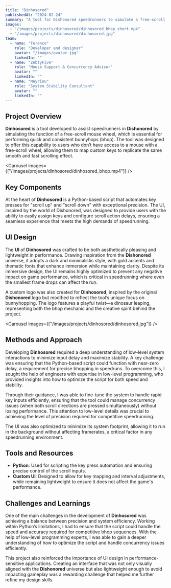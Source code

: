 ```yaml
---
title: "Dinhosored"
publishedAt: "2024-02-24"
summary: "A tool for Dishonored speedrunners to simulate a free-scroll mouse wheel for precise bunnyhopping with a thematic UI."
images:
  - "/images/projects/dinhosored/dinhosored_bhop_short.mp4"
  - "/images/projects/dinhosored/dinhosored.jpg"
team:
  - name: "Terence"
    role: "Developer and designer"
    avatar: "/images/avatar.jpg"
    linkedIn: ""
  - name: "ZebtyFive"
    role: "Mouse Support & Concurrency Advisor"
    avatar: ""
    linkedIn: ""
  - name: "Meyriou"
    role: "System Stability Consultant"
    avatar: ""
    linkedIn: ""
---
```


## Project Overview

**Dinhosored** is a tool developed to assist speedrunners in **Dishonored** by simulating the function of a free-scroll mouse wheel, which is essential for performing quick and consistent bunnyhops (bhop). The tool was designed to offer this capability to users who don’t have access to a mouse with a free-scroll wheel, allowing them to map custom keys to replicate the same smooth and fast scrolling effect.

<Carousel images={["/images/projects/dinhosored/dinhosored_bhop.mp4"]} />

## Key Components

At the heart of **Dinhosored** is a Python-based script that automates key presses for "scroll up" and "scroll down" with exceptional precision. The UI, inspired by the world of Dishonored, was designed to provide users with the ability to easily assign keys and configure scroll action delays, ensuring a seamless experience that meets the high demands of speedrunning.

## UI Design

The **UI** of **Dinhosored** was crafted to be both aesthetically pleasing and lightweight in performance. Drawing inspiration from the **Dishonored** universe, it adopts a dark and minimalistic style, with gold accents and thematic fonts that enhance immersion while maintaining clarity. Despite its immersive design, the UI remains highly optimized to prevent any negative impact on game performance, which is critical in speedrunning where even the smallest frame drops can affect the run.

A custom logo was also created for **Dinhosored**, inspired by the original **Dishonored** logo but modified to reflect the tool’s unique focus on bunnyhopping. The logo features a playful twist—a dinosaur leaping, representing both the bhop mechanic and the creative spirit behind the project.

<Carousel images={["/images/projects/dinhosored/dinhosored.jpg"]} />

## Methods and Approach

Developing **Dinhosored** required a deep understanding of low-level system interactions to minimize input delay and maximize stability. A key challenge was ensuring that the Python-based script could function with near-zero delay, a requirement for precise bhopping in speedruns. To overcome this, I sought the help of engineers with expertise in low-level programming, who provided insights into how to optimize the script for both speed and stability.

Through their guidance, I was able to fine-tune the system to handle rapid key inputs efficiently, ensuring that the tool could manage concurrency issues (when both scroll directions are pressed simultaneously) without losing performance. This attention to low-level details was crucial to achieving the level of precision required for competitive speedrunning.

The UI was also optimized to minimize its system footprint, allowing it to run in the background without affecting framerates, a critical factor in any speedrunning environment.

## Tools and Resources

- **Python**: Used for scripting the key press automation and ensuring precise control of the scroll inputs.
- **Custom UI**: Designed to allow for key mapping and interval adjustments, while remaining lightweight to ensure it does not affect the game's performance.

## Challenges and Learnings

One of the main challenges in the development of **Dinhosored** was achieving a balance between precision and system efficiency. Working within Python’s limitations, I had to ensure that the script could handle the speed and accuracy required for competitive bhop sequences. With the help of low-level programming experts, I was able to gain a deeper understanding of how to optimize the script and handle concurrency issues efficiently.

This project also reinforced the importance of UI design in performance-sensitive applications. Creating an interface that was not only visually aligned with the **Dishonored** universe but also lightweight enough to avoid impacting gameplay was a rewarding challenge that helped me further refine my design skills.
